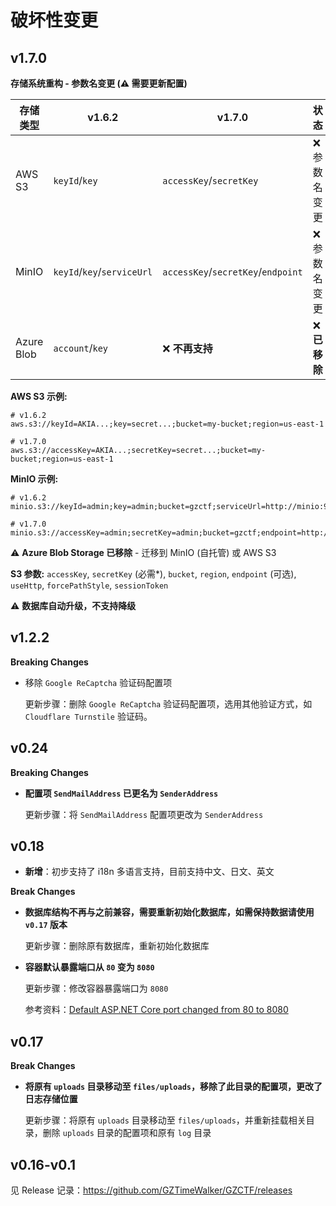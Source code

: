 # 破坏性变更

## v1.7.0

**存储系统重构 - 参数名变更 (⚠️ 需要更新配置)**

| 存储类型   | v1.6.2                     | v1.7.0                             | 状态          |
| ---------- | -------------------------- | ---------------------------------- | ------------- |
| AWS S3     | `keyId`/`key`              | `accessKey`/`secretKey`            | ❌ 参数名变更 |
| MinIO      | `keyId`/`key`/`serviceUrl` | `accessKey`/`secretKey`/`endpoint` | ❌ 参数名变更 |
| Azure Blob | `account`/`key`            | ❌ **不再支持**                    | ❌ **已移除** |

**AWS S3 示例:**

```
# v1.6.2
aws.s3://keyId=AKIA...;key=secret...;bucket=my-bucket;region=us-east-1

# v1.7.0
aws.s3://accessKey=AKIA...;secretKey=secret...;bucket=my-bucket;region=us-east-1
```

**MinIO 示例:**

```
# v1.6.2
minio.s3://keyId=admin;key=admin;bucket=gzctf;serviceUrl=http://minio:9000

# v1.7.0
minio.s3://accessKey=admin;secretKey=admin;bucket=gzctf;endpoint=http://minio:9000;forcePathStyle=true
```

⚠️ **Azure Blob Storage 已移除** - 迁移到 MinIO (自托管) 或 AWS S3

**S3 参数:** `accessKey`, `secretKey` (必需\*), `bucket`, `region`, `endpoint` (可选), `useHttp`, `forcePathStyle`, `sessionToken`

⚠️ **数据库自动升级，不支持降级**

## v1.2.2

**Breaking Changes**

- 移除 `Google ReCaptcha` 验证码配置项

  更新步骤：删除 `Google ReCaptcha` 验证码配置项，选用其他验证方式，如 `Cloudflare Turnstile` 验证码。

## v0.24

**Breaking Changes**

- **配置项 `SendMailAddress` 已更名为 `SenderAddress`**

  更新步骤：将 `SendMailAddress` 配置项更改为 `SenderAddress`

## v0.18

- **新增**：初步支持了 i18n 多语言支持，目前支持中文、日文、英文

**Break Changes**

- **数据库结构不再与之前兼容，需要重新初始化数据库，如需保持数据请使用 `v0.17` 版本**

  更新步骤：删除原有数据库，重新初始化数据库

- **容器默认暴露端口从 `80` 变为 `8080`**

  更新步骤：修改容器暴露端口为 `8080`

  参考资料：[Default ASP.NET Core port changed from 80 to 8080](https://learn.microsoft.com/en-us/dotnet/core/compatibility/containers/8.0/aspnet-port)

## v0.17

**Break Changes**

- **将原有 `uploads` 目录移动至 `files/uploads`，移除了此目录的配置项，更改了日志存储位置**

  更新步骤：将原有 `uploads` 目录移动至 `files/uploads`，并重新挂载相关目录，删除 `uploads` 目录的配置项和原有 `log` 目录

## v0.16-v0.1

见 Release 记录：https://github.com/GZTimeWalker/GZCTF/releases
